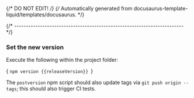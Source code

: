 {/* DO NOT EDIT! */}
{/* Automatically generated from docusaurus-template-liquid/templates/docusaurus. */}


{/* ------------------------------------------------------------------------ */}

### Set the new version

Execute the following within the project folder:

<CodeBlock language="sh"> {
`npm version {{releaseVersion}}
`} </CodeBlock>

The `postversion` npm script should also update tags via
  `git push origin --tags`; this should also trigger CI tests.
